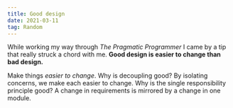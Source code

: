 ```yaml
---
title: Good design
date: 2021-03-11
tag: Random
---
```


While working my way through _The Pragmatic Programmer_ I came by a tip that
really struck a chord with me. **Good design is easier to change than bad
design.**

Make things _easier to change_. Why is decoupling good? By isolating concerns,
we make each easier to change. Why is the single responsibility principle good?
A change in requirements is mirrored by a change in one module.
